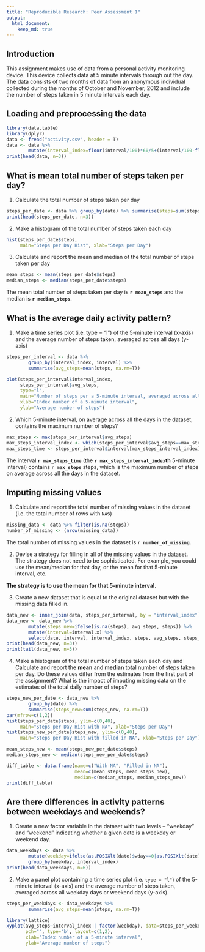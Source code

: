 ```yaml
---
title: "Reproducible Research: Peer Assessment 1"
output: 
  html_document:
    keep_md: true
---
```

## Introduction

This assignment makes use of data from a personal activity monitoring device. This device collects data at 5 minute intervals through out the day. The data consists of two months of data from an anonymous individual collected during the months of October and November, 2012 and include the number of steps taken in 5 minute intervals each day.

## Loading and preprocessing the data

```r
library(data.table)
library(dplyr)
data <- fread("activity.csv", header = T)
data <- data %>% 
        mutate(interval_index=floor(interval/100)*60/5+(interval/100-floor(interval/100))*100/5+1)
print(head(data, n=3))
```

## What is mean total number of steps taken per day?

1. Calculate the total number of steps taken per day

```r
steps_per_date <- data %>% group_by(date) %>% summarise(steps=sum(steps, na.rm=T))
print(head(steps_per_date, n=3))
```

2. Make a histogram of the total number of steps taken each day

```r
hist(steps_per_date$steps, 
     main="Steps per Day Hist", xlab="Steps per Day")
```

3. Calculate and report the mean and median of the total number of steps taken per day

```r
mean_steps <- mean(steps_per_date$steps)
median_steps <- median(steps_per_date$steps)
```

The mean total number of steps taken per day is **`r mean_steps`** and the median is **`r median_steps`**.


## What is the average daily activity pattern?

1. Make a time series plot (i.e. type = "l") of the 5-minute interval (x-axis) and the average number of steps taken, averaged across all days (y-axis)

```r
steps_per_interval <- data %>% 
        group_by(interval_index, interval) %>% 
        summarise(avg_steps=mean(steps, na.rm=T))

plot(steps_per_interval$interval_index, 
     steps_per_interval$avg_steps, 
     type="l", 
     main="Number of steps per a 5-minute interval, averaged across all days", 
     xlab="Index number of a 5-minute interval", 
     ylab="Average number of steps")

```

2. Which 5-minute interval, on average across all the days in the dataset, contains the maximum number of steps?

```r
max_steps <- max(steps_per_interval$avg_steps)
max_steps_interval_index <- which(steps_per_interval$avg_steps==max_steps)
max_steps_time <- steps_per_interval$interval[max_steps_interval_index]
```

The interval **`r max_steps_time`** (the **`r max_steps_interval_index`th** 5-minute interval) contains **`r max_steps`** steps, which is the maximum number of steps on average across all the days in the dataset.

## Imputing missing values

1. Calculate and report the total number of missing values in the dataset (i.e. the total number of rows with `NA`s)

```r
missing_data <- data %>% filter(is.na(steps))
number_of_missing <- (nrow(missing_data))
```

The total number of missing values in the dataset is **`r number_of_missing`**.

2. Devise a strategy for filling in all of the missing values in the dataset. The strategy does not need to be sophisticated. For example, you could use the mean/median for that day, or the mean for that 5-minute interval, etc.

**The strategy is to use the mean for that 5-minute interval.**  

3. Create a new dataset that is equal to the original dataset but with the missing data filled in.

```r
data_new <- inner_join(data, steps_per_interval, by = "interval_index")
data_new <- data_new %>% 
        mutate(steps_new=ifelse(is.na(steps), avg_steps, steps)) %>%
        mutate(interval=interval.x) %>%
        select(date, interval, interval_index, steps, avg_steps, steps_new)
print(head(data_new, n=3))
print(tail(data_new, n=3))
```

4. Make a histogram of the total number of steps taken each day and Calculate and report the **mean** and **median** total number of steps taken per day. Do these values differ from the estimates from the first part of the assignment? What is the impact of imputing missing data on the estimates of the total daily number of steps?

```r
steps_new_per_date <- data_new %>% 
        group_by(date) %>% 
        summarise(steps_new=sum(steps_new, na.rm=T))
par(mfrow=c(1,2))
hist(steps_per_date$steps, ylim=c(0,40), 
     main="Steps per Day Hist with NA", xlab="Steps per Day")
hist(steps_new_per_date$steps_new, ylim=c(0,40), 
     main="Steps per Day Hist with filled in NA", xlab="Steps per Day")

mean_steps_new <- mean(steps_new_per_date$steps)
median_steps_new <- median(steps_new_per_date$steps)

diff_table <- data.frame(name=c("With NA", "Filled in NA"), 
                         mean=c(mean_steps, mean_steps_new), 
                         median=c(median_steps, median_steps_new))
print(diff_table)
```

## Are there differences in activity patterns between weekdays and weekends?

1. Create a new factor variable in the dataset with two levels -- "weekday" and "weekend" indicating whether a given date is a weekday or weekend day.

```r
data_weekdays <- data %>% 
        mutate(weekday=ifelse(as.POSIXlt(date)$wday==0|as.POSIXlt(date)$wday==6, "weekend", "weekday")) %>%
        group_by(weekday, interval_index)
print(head(data_weekdays, n=6))
```

2. Make a panel plot containing a time series plot (i.e. `type = "l"`) of the 5-minute interval (x-axis) and the average number of steps taken, averaged across all weekday days or weekend days (y-axis). 

```r
steps_per_weekdays <- data_weekdays %>% 
        summarise(avg_steps=mean(steps, na.rm=T))

library(lattice)
xyplot(avg_steps~interval_index | factor(weekday), data=steps_per_weekdays, 
       pch="", type='b', layout=c(1,2),
       xlab="Index number of a 5-minute interval",  
       ylab="Average number of steps")
```
